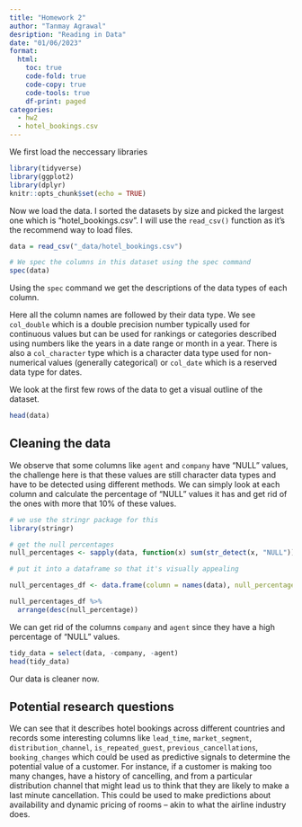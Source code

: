 ```yaml
---
title: "Homework 2"
author: "Tanmay Agrawal"
desription: "Reading in Data"
date: "01/06/2023"
format:
  html:
    toc: true
    code-fold: true
    code-copy: true
    code-tools: true
    df-print: paged
categories:
  - hw2
  - hotel_bookings.csv
---
```


We first load the neccessary libraries

```r
library(tidyverse)
library(ggplot2)
library(dplyr)
knitr::opts_chunk$set(echo = TRUE)
```

Now we load the data. I sorted the datasets by size and picked the largest one which is "hotel_bookings.csv". I will use the `read_csv()` function as it's the recommend way to load files.

```r
data = read_csv("_data/hotel_bookings.csv")

# We spec the columns in this dataset using the spec command
spec(data)
```

Using the `spec` command we get the descriptions of the data types of each column.
  
Here all the column names are followed by their data type.
We see `col_double` which is a double precision number typically used for continuous values but can be used for rankings or categories described using numbers like the years in a date range or month in a year. There is also a `col_character` type which is a character data type used for non-numerical values (generally categorical) or `col_date` which is a reserved data type for dates.

We look at the first few rows of the data to get a visual outline of the dataset.

```r
head(data)
```

## Cleaning the data

We observe that some columns like `agent` and `company` have "NULL" values, the challenge here is that these values are still character data types and have to be detected using different methods. We can simply look at each column and calculate the percentage of "NULL" values it has and get rid of the ones with more that 10% of these values.

```r
# we use the stringr package for this
library(stringr)

# get the null percentages
null_percentages <- sapply(data, function(x) sum(str_detect(x, "NULL"))/length(x))

# put it into a dataframe so that it's visually appealing

null_percentages_df <- data.frame(column = names(data), null_percentage = null_percentages)

null_percentages_df %>%
  arrange(desc(null_percentage))
```

We can get rid of the columns `company` and `agent` since they have a high percentage of "NULL" values.

```r
tidy_data = select(data, -company, -agent)
head(tidy_data)
```

Our data is cleaner now.

## Potential research questions

We can see that it describes hotel bookings across different countries and records some interesting columns like `lead_time`, `market_segment`, `distribution_channel`, `is_repeated_guest`, `previous_cancellations`, `booking_changes` which could be used as predictive signals to determine the potential value of a customer. For instance, if a customer is making too many changes, have a history of cancelling, and from a particular distribution channel that might lead us to think that they are likely to make a last minute cancellation. This could be used to make predictions about availability and dynamic pricing of rooms -- akin to what the airline industry does.